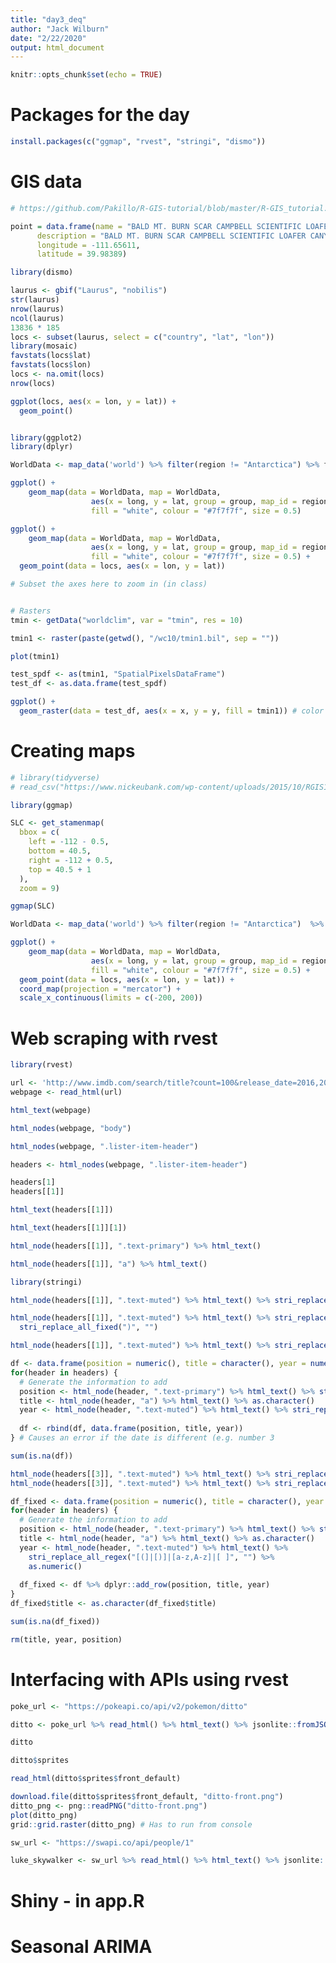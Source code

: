 ```yaml
---
title: "day3_deq"
author: "Jack Wilburn"
date: "2/22/2020"
output: html_document
---
```


```r
knitr::opts_chunk$set(echo = TRUE)
```

# Packages for the day

```r
install.packages(c("ggmap", "rvest", "stringi", "dismo"))
```

# GIS data

```r
# https://github.com/Pakillo/R-GIS-tutorial/blob/master/R-GIS_tutorial.md#gbif

point = data.frame(name = "BALD MT. BURN SCAR CAMPBELL SCIENTIFIC LOAFER CANYON",
      description = "BALD MT. BURN SCAR CAMPBELL SCIENTIFIC LOAFER CANYON UTAH",
      longitude = -111.65611,
      latitude = 39.98389)

library(dismo)

laurus <- gbif("Laurus", "nobilis")
str(laurus)
nrow(laurus)
ncol(laurus)
13836 * 185
locs <- subset(laurus, select = c("country", "lat", "lon"))
library(mosaic)
favstats(locs$lat)
favstats(locs$lon)
locs <- na.omit(locs)
nrow(locs)

ggplot(locs, aes(x = lon, y = lat)) + 
  geom_point()


library(ggplot2)
library(dplyr)

WorldData <- map_data('world') %>% filter(region != "Antarctica") %>% fortify 

ggplot() +
    geom_map(data = WorldData, map = WorldData,
                  aes(x = long, y = lat, group = group, map_id = region),
                  fill = "white", colour = "#7f7f7f", size = 0.5) 

ggplot() +
    geom_map(data = WorldData, map = WorldData,
                  aes(x = long, y = lat, group = group, map_id = region),
                  fill = "white", colour = "#7f7f7f", size = 0.5) +
  geom_point(data = locs, aes(x = lon, y = lat))

# Subset the axes here to zoom in (in class)


# Rasters
tmin <- getData("worldclim", var = "tmin", res = 10)

tmin1 <- raster(paste(getwd(), "/wc10/tmin1.bil", sep = ""))

plot(tmin1)

test_spdf <- as(tmin1, "SpatialPixelsDataFrame")
test_df <- as.data.frame(test_spdf)

ggplot() +
  geom_raster(data = test_df, aes(x = x, y = y, fill = tmin1)) # color doesn't work here
```

# Creating maps

```r
# library(tidyverse)
# read_csv("https://www.nickeubank.com/wp-content/uploads/2015/10/RGIS1_Data.zip")

library(ggmap)

SLC <- get_stamenmap(
  bbox = c(
    left = -112 - 0.5, 
    bottom = 40.5, 
    right = -112 + 0.5, 
    top = 40.5 + 1
  ), 
  zoom = 9)

ggmap(SLC)

WorldData <- map_data('world') %>% filter(region != "Antarctica")  %>% fortify 

ggplot() +
    geom_map(data = WorldData, map = WorldData,
                  aes(x = long, y = lat, group = group, map_id = region),
                  fill = "white", colour = "#7f7f7f", size = 0.5) +
  geom_point(data = locs, aes(x = lon, y = lat)) +
  coord_map(projection = "mercator") + 
  scale_x_continuous(limits = c(-200, 200))


```



# Web scraping with rvest

```r
library(rvest)

url <- 'http://www.imdb.com/search/title?count=100&release_date=2016,2016&title_type=feature'
webpage <- read_html(url)

html_text(webpage)

html_nodes(webpage, "body")

html_nodes(webpage, ".lister-item-header")

headers <- html_nodes(webpage, ".lister-item-header")

headers[1]
headers[[1]]

html_text(headers[[1]])

html_text(headers[[1]][1])

html_node(headers[[1]], ".text-primary") %>% html_text()

html_node(headers[[1]], "a") %>% html_text()

library(stringi)

html_node(headers[[1]], ".text-muted") %>% html_text() %>% stri_replace_all_fixed("(", "")

html_node(headers[[1]], ".text-muted") %>% html_text() %>% stri_replace_all_fixed("(", "") %>%
  stri_replace_all_fixed(")", "")

html_node(headers[[1]], ".text-muted") %>% html_text() %>% stri_replace_all_regex("[(]|[)]", "")

df <- data.frame(position = numeric(), title = character(), year = numeric())
for(header in headers) {
  # Generate the information to add
  position <- html_node(header, ".text-primary") %>% html_text() %>% stri_replace_all_fixed(".", "") %>% as.numeric()
  title <- html_node(header, "a") %>% html_text() %>% as.character()
  year <- html_node(header, ".text-muted") %>% html_text() %>% stri_replace_all_regex("[(]|[)]", "") %>% as.numeric()
  
  df <- rbind(df, data.frame(position, title, year))
} # Causes an error if the date is different (e.g. number 3

sum(is.na(df))

html_node(headers[[3]], ".text-muted") %>% html_text() %>% stri_replace_all_regex("[(]|[)]", "")
html_node(headers[[3]], ".text-muted") %>% html_text() %>% stri_replace_all_regex("[(]|[)]|[a-z,A-z]|[ ]", "")

df_fixed <- data.frame(position = numeric(), title = character(), year = numeric(), stringsAsFactors = FALSE)
for(header in headers) {
  # Generate the information to add
  position <- html_node(header, ".text-primary") %>% html_text() %>% stri_replace_all_fixed(".", "") %>% as.numeric()
  title <- html_node(header, "a") %>% html_text() %>% as.character()
  year <- html_node(header, ".text-muted") %>% html_text() %>%
    stri_replace_all_regex("[(]|[)]|[a-z,A-z]|[ ]", "") %>% 
    as.numeric()
  
  df_fixed <- df %>% dplyr::add_row(position, title, year)
}
df_fixed$title <- as.character(df_fixed$title)

sum(is.na(df_fixed))

rm(title, year, position)
```


# Interfacing with APIs using rvest

```r
poke_url <- "https://pokeapi.co/api/v2/pokemon/ditto"

ditto <- poke_url %>% read_html() %>% html_text() %>% jsonlite::fromJSON()

ditto

ditto$sprites

read_html(ditto$sprites$front_default)

download.file(ditto$sprites$front_default, "ditto-front.png")
ditto_png <- png::readPNG("ditto-front.png")
plot(ditto_png)
grid::grid.raster(ditto_png) # Has to run from console

sw_url <- "https://swapi.co/api/people/1"

luke_skywalker <- sw_url %>% read_html() %>% html_text() %>% jsonlite::fromJSON()
```



# Shiny - in app.R





# Seasonal ARIMA
